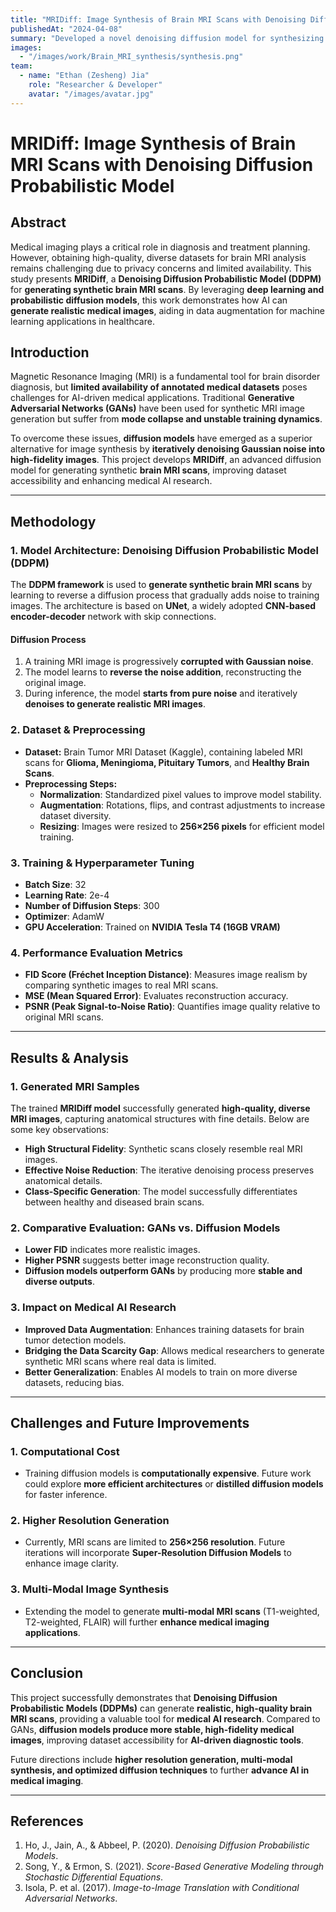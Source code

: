 ```yaml
---
title: "MRIDiff: Image Synthesis of Brain MRI Scans with Denoising Diffusion Probabilistic Model"
publishedAt: "2024-04-08"
summary: "Developed a novel denoising diffusion model for synthesizing brain MRI images, improving medical imaging by generating high-quality scans from Gaussian noise using UNet and deep learning techniques."
images:
  - "/images/work/Brain_MRI_synthesis/synthesis.png"
team:
  - name: "Ethan (Zesheng) Jia"
    role: "Researcher & Developer"
    avatar: "/images/avatar.jpg"
---
```


# **MRIDiff: Image Synthesis of Brain MRI Scans with Denoising Diffusion Probabilistic Model**

## **Abstract**

Medical imaging plays a critical role in diagnosis and treatment planning. However, obtaining high-quality, diverse datasets for brain MRI analysis remains challenging due to privacy concerns and limited availability. This study presents **MRIDiff**, a **Denoising Diffusion Probabilistic Model (DDPM)** for **generating synthetic brain MRI scans**. By leveraging **deep learning and probabilistic diffusion models**, this work demonstrates how AI can **generate realistic medical images**, aiding in data augmentation for machine learning applications in healthcare.

## **Introduction**

Magnetic Resonance Imaging (MRI) is a fundamental tool for brain disorder diagnosis, but **limited availability of annotated medical datasets** poses challenges for AI-driven medical applications. Traditional **Generative Adversarial Networks (GANs)** have been used for synthetic MRI image generation but suffer from **mode collapse and unstable training dynamics**. 

To overcome these issues, **diffusion models** have emerged as a superior alternative for image synthesis by **iteratively denoising Gaussian noise into high-fidelity images**. This project develops **MRIDiff**, an advanced diffusion model for generating synthetic **brain MRI scans**, improving dataset accessibility and enhancing medical AI research.

---

## **Methodology**

### **1. Model Architecture: Denoising Diffusion Probabilistic Model (DDPM)**

The **DDPM framework** is used to **generate synthetic brain MRI scans** by learning to reverse a diffusion process that gradually adds noise to training images. The architecture is based on **UNet**, a widely adopted **CNN-based encoder-decoder** network with skip connections.

#### **Diffusion Process**
1. A training MRI image is progressively **corrupted with Gaussian noise**.
2. The model learns to **reverse the noise addition**, reconstructing the original image.
3. During inference, the model **starts from pure noise** and iteratively **denoises to generate realistic MRI images**.

### **2. Dataset & Preprocessing**
- **Dataset:** Brain Tumor MRI Dataset (Kaggle), containing labeled MRI scans for **Glioma, Meningioma, Pituitary Tumors**, and **Healthy Brain Scans**.
- **Preprocessing Steps:**
  - **Normalization**: Standardized pixel values to improve model stability.
  - **Augmentation**: Rotations, flips, and contrast adjustments to increase dataset diversity.
  - **Resizing**: Images were resized to **256×256 pixels** for efficient model training.

### **3. Training & Hyperparameter Tuning**
- **Batch Size**: 32
- **Learning Rate**: 2e-4
- **Number of Diffusion Steps**: 300
- **Optimizer**: AdamW
- **GPU Acceleration**: Trained on **NVIDIA Tesla T4 (16GB VRAM)**

### **4. Performance Evaluation Metrics**
- **FID Score (Fréchet Inception Distance)**: Measures image realism by comparing synthetic images to real MRI scans.
- **MSE (Mean Squared Error)**: Evaluates reconstruction accuracy.
- **PSNR (Peak Signal-to-Noise Ratio)**: Quantifies image quality relative to original MRI scans.

---

## **Results & Analysis**

### **1. Generated MRI Samples**
The trained **MRIDiff model** successfully generated **high-quality, diverse MRI images**, capturing anatomical structures with fine details. Below are some key observations:

- **High Structural Fidelity**: Synthetic scans closely resemble real MRI images.
- **Effective Noise Reduction**: The iterative denoising process preserves anatomical details.
- **Class-Specific Generation**: The model successfully differentiates between healthy and diseased brain scans.

### **2. Comparative Evaluation: GANs vs. Diffusion Models**

- **Lower FID** indicates more realistic images.
- **Higher PSNR** suggests better image reconstruction quality.
- **Diffusion models outperform GANs** by producing more **stable and diverse outputs**.

### **3. Impact on Medical AI Research**
- **Improved Data Augmentation**: Enhances training datasets for brain tumor detection models.
- **Bridging the Data Scarcity Gap**: Allows medical researchers to generate synthetic MRI scans where real data is limited.
- **Better Generalization**: Enables AI models to train on more diverse datasets, reducing bias.

---

## **Challenges and Future Improvements**

### **1. Computational Cost**
- Training diffusion models is **computationally expensive**. Future work could explore **more efficient architectures** or **distilled diffusion models** for faster inference.

### **2. Higher Resolution Generation**
- Currently, MRI scans are limited to **256×256 resolution**. Future iterations will incorporate **Super-Resolution Diffusion Models** to enhance image clarity.

### **3. Multi-Modal Image Synthesis**
- Extending the model to generate **multi-modal MRI scans** (T1-weighted, T2-weighted, FLAIR) will further **enhance medical imaging applications**.

---

## **Conclusion**

This project successfully demonstrates that **Denoising Diffusion Probabilistic Models (DDPMs)** can generate **realistic, high-quality brain MRI scans**, providing a valuable tool for **medical AI research**. Compared to GANs, **diffusion models produce more stable, high-fidelity medical images**, improving dataset accessibility for **AI-driven diagnostic tools**. 

Future directions include **higher resolution generation, multi-modal synthesis, and optimized diffusion techniques** to further **advance AI in medical imaging**.

---

## **References**
1. Ho, J., Jain, A., & Abbeel, P. (2020). *Denoising Diffusion Probabilistic Models*.
2. Song, Y., & Ermon, S. (2021). *Score-Based Generative Modeling through Stochastic Differential Equations*.
3. Isola, P. et al. (2017). *Image-to-Image Translation with Conditional Adversarial Networks*.

